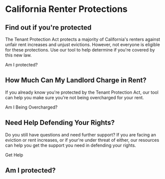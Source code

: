 
# California Renter Protections

## Find out if you're protected

The Tenant Protection Act protects a majority of California's renters against unfair rent increases and unjust evictions. However, not everyone is eligible for these protections. Use our tool to help determine if you're covered by this new law.

<PrimaryButton to="eligibility">Am I protected?</PrimaryButton>

## How Much Can My Landlord Charge in Rent?

If you already know you're protected by the Tenant Protection Act, our tool can help you make sure you're not being overcharged for your rent.

<PrimaryButton to="/calculator">Am I Being Overcharged?</PrimaryButton>

## Need Help Defending Your Rights?

Do you still have questions and need further support? If you are facing an eviction or rent increases, or if your're under threat of either, our resources can help you get the support you need in defending your rights.

<PrimaryButton to="/resources">Get Help</PrimaryButton>

## Am I protected?
